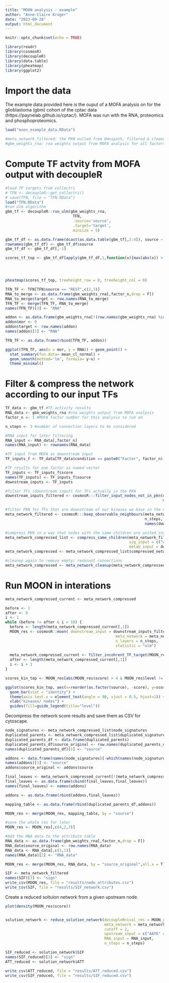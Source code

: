```yaml
---
title: "MOON analysis - example"
author: "Anne-Claire Kroger"
date: "2023-09-28"
output: html_document
---
```


```r
knitr::opts_chunk$set(echo = TRUE)

library(readr)
library(cosmosR)
library(decoupleR)
library(data.table)
library(pheatmap)
library(ggplot2)

```

# Import the data

The example data provided here is the ouput of a MOFA analysis on for the glioblastoma (gbm) cohort of the cptac data (https://paynelab.github.io/cptac/). MOFA was run with the RNA, proteomics and phosphoproteomics.

```r
load("moon_example_data.RData")

#meta_network_filtered: the PKN oulled from Omnipath, filtered & cleaned
#gbm_weights_rna: rna weights output from MOFA analysis for all factors retrieved with the "get_weights" function

```

# Compute TF actvity from MOFA output with decoupleR
```r
#load TF targets from collectri
# TFN <- decoupleR::get_collectri()
# save(TFN, file = "TFN.RData")
load("TFN.RData")
#run ulm algorithm
gbm_tf <- decoupleR::run_ulm(gbm_weights_rna, 
                              TFN, 
                              .source='source', 
                              .target='target', 
                              minsize = 5) 
```

```r
gbm_tf_df <- as.data.frame(dcast(as.data.table(gbm_tf[,2:4]), source ~ condition, value.var = "score"))
rownames(gbm_tf_df) <- gbm_tf_df$source
gbm_tf_df <- gbm_tf_df[,-1]

scores_tf_top <- gbm_tf_df[apply(gbm_tf_df,1,function(x){max(abs(x)) > 7}),]




pheatmap(scores_tf_top, treeheight_row = 0, treeheight_col = 0)
```


```r
TFN_TF <- TFN[TFN$source == "REST",c(2,3)]
RNA_to_merge <- as.data.frame(gbm_weights_rna[,factor_n,drop = F])
RNA_to_merge$target <- row.names(RNA_to_merge)
TFN_TF <- merge(TFN_TF, RNA_to_merge)
names(TFN_TF)[3] <- "RNA"

addon <- as.data.frame(gbm_weights_rna[!(row.names(gbm_weights_rna) %in% TFN_TF$target),factor_n,drop = F])
addon$mor <- 0
addon$target <- row.names(addon)
names(addon)[1] <- "RNA"

TFN_TF <- as.data.frame(rbind(TFN_TF, addon))

ggplot(TFN_TF, aes(x = mor, y = RNA)) + geom_point() +
  stat_summary(fun.data= mean_cl_normal) +
  geom_smooth(method='lm', formula= y~x) +
  theme_minimal()
```

# Filter & compress the network according to our input TFs
```r
TF_data <- gbm_tf #TF activity results
RNA_data <- gbm_weights_rna #rna weights output from MOFA analysis 
factor_n <- 1 #MOFA factor number for this analysis to run on 

n_steps <- 3 #number of connection layers to be considered

#RNA input for later filtering
RNA_input <- RNA_data[,factor_n]
names(RNA_input) <- rownames(RNA_data)

#TF input from MOFA as downstream input
TF_inputs_f <- TF_data[TF_data$condition == paste0("Factor", factor_n),]

#TF results for one factor as named vector
TF_inputs <- TF_inputs_f$score
names(TF_inputs) <- TF_inputs_f$source
downstream_inputs <- TF_inputs

#filter TFs (downstream input) for TFs actually in the PKN
downstream_inputs_filtered <- cosmosR:::filter_input_nodes_not_in_pkn(downstream_inputs, 
                                                                      meta_network_filtered)

#filter PKN for TFs that are downstream of our kinases we have in the network 
meta_network_filtered <- cosmosR:::keep_observable_neighbours(meta_network_filtered, 
                                                              n_steps, 
                                                              names(downstream_inputs_filtered))

#compress PKN in a way that nodes with the same children are united into one node (names get merges with "_")
meta_network_compressed_list <- compress_same_children(meta_network_filtered, 
                                                       sig_input = c("wig"=""), #give it an empty name vector
                                                       metab_input = downstream_inputs_filtered)
meta_network_compressed <- meta_network_compressed_list$compressed_network

#cleanup again to remove empty/ redunant connections
meta_network_compressed <- meta_network_cleanup(meta_network_compressed)

```

# Run MOON in interations
```r
meta_network_compressed_current <- meta_network_compressed

before <- 1
after <- 0
i <- 1
while (before != after & i < 10) {
  before <- length(meta_network_compressed_current[,1])
  MOON_res <- cosmosR::moon( downstream_input = downstream_inputs_filtered, 
                                                 meta_network = meta_network_compressed_current, 
                                                 n_layers = n_steps, 
                                                 statistic = "ulm") 
  
  meta_network_compressed_current <- filter_incohrent_TF_target(MOON_res, TFN, meta_network_compressed_current, RNA_input)
  after <- length(meta_network_compressed_current[,1])
  i <- i + 1
}

```
```r
scores_kin_top <- MOON_res[abs(MOON_res$score) > 4 & MOON_res$level != 0,]

ggplot(scores_kin_top, aes(x=reorder(as.factor(source), -score), y=score, fill= as.factor(level))) +
  geom_bar(stat = "identity") +
  theme(axis.text.x = element_text(angle = 90, vjust = 0.5, hjust=1)) +
  xlab("kinases/ nodes") +
  guides(fill=guide_legend(title="level"))

```
Decompress the network score results and save them as CSV for cytoscape.
```r
node_signatures <- meta_network_compressed_list$node_signatures
duplicated_parents <- meta_network_compressed_list$duplicated_signatures
duplicated_parents_df <- data.frame(duplicated_parents)
duplicated_parents_df$source_original <- row.names(duplicated_parents_df)
names(duplicated_parents_df)[1] <- "source"

addons <- data.frame(names(node_signatures)[-which(names(node_signatures) %in% duplicated_parents_df$source_original)]) 
names(addons)[1] <- "source"
addons$source_original <- addons$source

final_leaves <- meta_network_compressed_current[!(meta_network_compressed_current$target %in% meta_network_compressed_current$source),"target"]
final_leaves <- as.data.frame(cbind(final_leaves,final_leaves))
names(final_leaves) <- names(addons)

addons <- as.data.frame(rbind(addons,final_leaves))

mapping_table <- as.data.frame(rbind(duplicated_parents_df,addons))

MOON_res <- merge(MOON_res, mapping_table, by = "source")

#save the whole res for later
MOON_res <- MOON_res[,c(4,2,3)]

#Add the RNA data to the attribute table
RNA_data <- as.data.frame(gbm_weights_rna[,factor_n,drop = F])
RNA_data$source_original <- row.names(RNA_data)
RNA_data <- RNA_data[,c(2,1)]
names(RNA_data)[2] <- "RNA_data"

MOON_res <- merge(MOON_res, RNA_data, by = "source_original",all.x = T)

```

```r
SIF <- meta_network_filtered
names(SIF)[3] <- "sign"
write_csv(MOON_res, file = "results/node_attributes.csv")
write_csv(SIF, file = "results/SIF_network.csv")
```

Create a reduced soltuion network from a given upstream node.
```r
plot(density(MOON_res$score))


solution_network <- reduce_solution_network(decoupleRnival_res = MOON_res, 
                                            meta_network = meta_network_filtered,
                                            cutoff = 2, 
                                            upstream_input = c("AATK" = 1), 
                                            RNA_input = RNA_input, 
                                            n_steps = n_steps)

SIF_reduced <- solution_network$SIF
names(SIF_reduced)[3] <- "sign"
ATT_reduced <- solution_network$ATT

write_csv(ATT_reduced, file = "results/ATT_reduced.csv")
write_csv(SIF_reduced, file = "results/SIF_reduced.csv")

```


